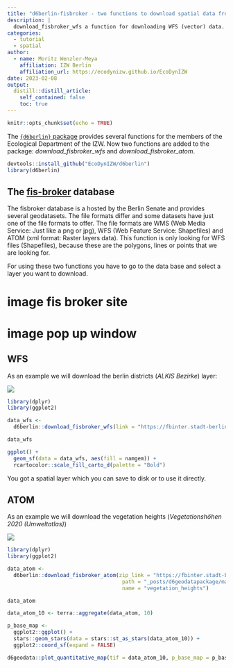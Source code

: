 ```yaml
---
title: "d6berlin-fisbroker - two functions to download spatial data from the fisbroker data base"
description: |
  download_fisbroker_wfs a function for downloading WFS (vector) data. download_fisbroker_atom a function to download ATOM (raster) data.
categories:
  - tutorial
  - spatial
author:
  - name: Moritz Wenzler-Meya
    affiliation: IZW Berlin
    affiliation_url: https://ecodynizw.github.io/EcoDynIZW
date: 2023-02-08
output:
  distill::distill_article:
    self_contained: false
    toc: true
---
```


```r
knitr::opts_chunk$set(echo = TRUE)
```

The [`{d6berlin}` package](https://github.com/EcoDynIZW/d6berlin) provides several functions for the members of the Ecological Department of the IZW. Now two functions are added to the package: *download_fisbroker_wfs* and *download_fisbroker_atom*.

```r
devtools::install_github("EcoDynIZW/d6berlin")
library(d6berlin)
```

## The [fis-broker](https://fbinter.stadt-berlin.de/fb/index.jsp) database

The fisbroker database is a hosted by the Berlin Senate and provides several geodatasets. The file formats differ and some datasets have just one of the file formats to offer. The file formats are WMS (Web Media Service: Just like a png or jpg), WFS (Web Feature Service: Shapefiles) and ATOM (xml format: Raster layers data). This function is only looking for WFS files (Shapefiles), because these are the polygons, lines or points that we are looking for. 

For using these two functions you have to go to the  data base and select a layer you want to download. 

# image fis broker site

# image pop up window

## WFS

As an example we will download the berlin districts (*ALKIS Bezirke*) layer:

![](man/fisbroker_site_wfs_comb.PNG)

```r
library(dplyr)
library(ggplot2)

data_wfs <-
  d6berlin::download_fisbroker_wfs(link = "https://fbinter.stadt-berlin.de/fb/wfs/data/senstadt/s_wfs_alkis_bezirk")

data_wfs

ggplot() +
  geom_sf(data = data_wfs, aes(fill = namgem)) +
  rcartocolor::scale_fill_carto_d(palette = "Bold")
```

You got a spatial layer which you can save to disk or to use it directly.

## ATOM 

As an example we will download the vegetation heights (*Vegetationshöhen 2020 (Umweltatlas)*)

![](man/fisbroker_site_atom_comb.PNG)

```r
library(dplyr)
library(ggplot2)

data_atom <-
  d6berlin::download_fisbroker_atom(zip_link = "https://fbinter.stadt-berlin.de/fb/atom/Vegetationshoehen/veghoehe_2020.zip",
                                     path = "_posts/d6geodatapackage/man",
                                     name = "vegetation_heights")

data_atom

data_atom_10 <- terra::aggregate(data_atom, 10)

p_base_map <-
  ggplot2::ggplot() +
  stars::geom_stars(data = stars::st_as_stars(data_atom_10)) +
  ggplot2::coord_sf(expand = FALSE)

d6geodata::plot_quantitative_map(tif = data_atom_10, p_base_map = p_base_map)
```
